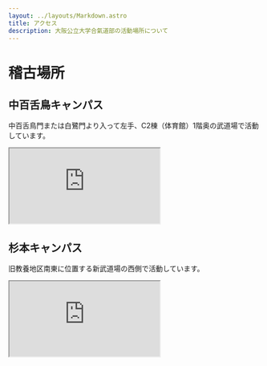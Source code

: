 ```yaml
---
layout: ../layouts/Markdown.astro
title: アクセス
description: 大阪公立大学合氣道部の活動場所について
---
```


# 稽古場所

## 中百舌鳥キャンパス

中百舌鳥門または白鷺門より入って左手、C2棟（体育館）1階奥の武道場で活動しています。

<iframe
  src="https://www.google.com/maps/embed?pb=!1m18!1m12!1m3!1d397.3430397985925!2d135.5079877652318!3d34.54625048292778!2m3!1f0!2f0!3f0!3m2!1i1024!2i768!4f13.1!3m3!1m2!1s0x6000dbcc4b8d0ddd%3A0x74010ebd35722f16!2z44CSNTk5LTgyMzEg5aSn6Ziq5bqc5aC65biC5Lit5Yy65a2m5ZyS55S677yRIEMy5qOfICjkvZPogrLppKgp!5e0!3m2!1sja!2sjp!4v1735826369857!5m2!1sja!2sjp"
  allowfullscreen=""
  loading="lazy"
  class="h-100 w-full rounded-lg border-0 dark:contrast-90 dark:invert"
></iframe>

## 杉本キャンパス

旧教養地区南東に位置する新武道場の西側で活動しています。

<iframe
  src="https://www.google.com/maps/embed?pb=!1m14!1m8!1m3!1d205.279790893043!2d135.50839328817298!3d34.5921065795498!3m2!1i1024!2i768!4f13.1!3m3!1m2!1s0x6000dc1300eaceed%3A0xaadb891609ab1fc4!2z44CSNTU4LTAwMjIg5aSn6Ziq5bqc5aSn6Ziq5biC5L2P5ZCJ5Yy65p2J5pys77yT5LiB55uu77yT4oiS77yR77yT77yYIOaWsOatpumBk-WgtA!5e0!3m2!1sja!2sjp!4v1735826406691!5m2!1sja!2sjp"
  allowfullscreen=""
  loading="lazy"
  class="h-100 w-full rounded-lg border-0 dark:contrast-90 dark:invert"
></iframe>
